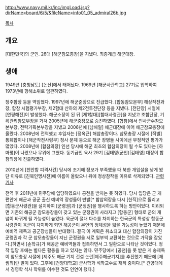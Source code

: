 http://www.navy.mil.kr/inc/imgLoad.jsp?dirName=board/6/5/&fileName=info01_05_admiral26b.jpg

[[목차]]
== 개요 ==
[대한민국]의 군인. 26대 [해군참모총장]을 지냈다. 최종계급 해군대장.

== 생애 ==
1949년 [충청남도] [논산]에서 태어났다. 1969년 [해군사관학교] 27기로 입학하여 1973년에 항해소위로 임관하였다. 

청주함장 등을 역임했다. 1997년에 해군준장으로 진급했다. [합동참모본부] 해상작전과장, 합참 시험평가부장, 제2함대 산하의 제2전투전단장 등을 지냈다. [전단장] 시절에 [연평해전]이 발생했다. 해군소장이 된 뒤 [제1함대][함대사령관]을 지냈고 조함단장, 기획관리참모부장을 거쳐 2005년에 해군중장으로 승진하였다. [합참]에서 인사군수참모본부장, 전략기획본부장을 지냈고 2006년에 [남해일] 해군대장에 이어 해군참모총장에 올랐다. 2008년에 전역했고 후임자는 [정옥근] 해참총장이다. 참모총장 시절에 [직별] 통폐합이나 [해군작전사령부] 청사 문제 등으로 해군 장병들 사이에선 부정적인 평가가 많았다. 2008년에 [합참의장] 인선 당시에 해군 최초의 합참의장이 될 수도 있다는 [하마평]이 나왔으나 무위에 그쳤다. 동기급인 육사 29기 [김태영(군인)|김태영] 대장이 합참의장에 진출하였다.

2010년에 [천안함 피격사건] 당시에 초기에 정보가 부족했을 때 북한 개입설을 낮게 봤단 이유로 [친북인명사전]에 이름이 올랐으나 뒤에 정상참작을 이유로 삭제되었다. [http://www.newdaily.co.kr/news/article.html?no=49776 관련기사]

전역 후 2011년에 민주당에 입당하였으나 공천을 받지는 못 하였다. 당시 입당은 군 개편안에 해군과 공군 출신 예비역 장성들이 반발[* 합참의장을 다시 [한직]으로 돌리고 [합동군사령관]을 설치하여 [군령권]과 [군정권]을 행사하도록 하는 방안이었다. 이리되면 기존의 해공군 참모총장들이 갖고 있는 군정권이 사라지고 [합동군] 형태로 군의 개념이 바뀌게 될 가능성이 높았다. 육군이 절대 다수를 차지하는 한국군의 특성상 합동군사령관이 육군이 차지하게 되면 해공군이 본연의 정체성을 잃을 가능성이 높았기 때문에 예비역 제독과 공군장성들이 반대했다. 결국 이 계획은 취소되고 대신 합참의장이 가진 군령권과 각 군 참모총장들이 지닌 군정권을 서로 일부씩 교환하는 것으로 가닥을 잡았다.]하면서 [손학규]가 해공군 예비역들과 접촉하면서 그 일환으로 나타난 것이었다. 정작 입당 후에는 별다른 활동을 하고 있지는 않다. 민주당에서 [공천]을 못 받은 게 송제독이 참모총장 시절에 [제주도 해군 기지 건설 논란|제주해군기지]를 추진했기 때문에 [괘씸죄]란 말이 있다. 그후에 [건양대학교] 군사학과 석좌교수로 재직 중이다.[* 건양대에서 경영학 석사 학위를 이수한 것도 인연이 됐다.]
